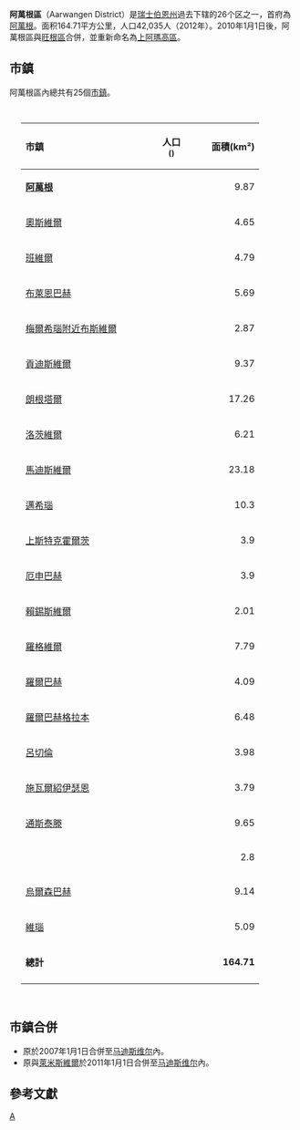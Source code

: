 {{Infobox Settlement
 | official_name                  = 阿萬根區<br>Aarwangen District
 | native_name                    = Amtsbezirk Aarwangen
 | settlement_type                = 瑞士行政區
 | image_map                      = Karte Bezirk Aarwangen 2007.png
 | subdivision_type               = [[世界政區索引|國家]]
 | subdivision_name               = {{CHE}}
 | subdivision_type2              = [[瑞士行政區劃|州]]
 | subdivision_name2              = {{Flag|Bern}}
 | subdivision_type3              = 首府
 | subdivision_name3              = [[阿萬根|阿萬根]]
 | area_total_km2                 = 164.71
 | area_footnotes                 = 
 | population_as_of 	          = {{Swiss populations date|CH-BE}}
 | population_total 	          = {{Swiss populations NC|CH-BE|B0202}}
 | population_footnotes           = 
 | population_density_km2         = auto
 | timezone         	          = [[Central_European_Time|CET]]
 | utc_offset 	                  = +1
 | timezone_DST 	          = [[Central_European_Summer_Time|CEST]]
 | utc_offset_DST         	  = +2
 | blank_name_sec1                = 市鎮
 | blank_info_sec1                = 24個
}}
{{coord|47|21|N|8|41|E|type:adm2nd_region:CH-ZH|display=title}}

'''阿萬根區'''（Aarwangen District）是[[瑞士|瑞士]][[伯恩州|伯恩州]]過去下辖的26个区之一，首府為[[阿萬根|阿萬根]]。面积164.71平方公里，人口42,035人（2012年）。2010年1月1日後，阿萬根區與[[旺根區|旺根區]]合併，並重新命名為[[上阿瑪高區|上阿瑪高區]]。

==市鎮==
阿萬根區內總共有25個[[瑞士的市鎮|市鎮]]。

<div style="padding:1em 20px 1em 20px; color:#000000;text-align:left;">
{|cellpadding="3" cellspacing="0" border="1" style="border: gray solid 1px; border-collapse: collapse;"
!colspan="1" align=left bgcolor="#EFEFEF" width="190" | '''市鎮'''
!colspan="1" align=center bgcolor="#EFEFEF" width="100" | '''人口'''<br><small>({{Swiss populations date|CH-BE}}){{Swiss populations ref|CH-BE}}</small>
!colspan="1" align=right bgcolor="#EFEFEF" width="80" | '''面積(km²)''' 
|-
| '''[[阿萬根|阿萬根]]''' || align="center" | {{Swiss populations|CH-BE|0321}} 
| align="right" | 9.87
|-
| [[奧斯維爾|奧斯維爾]] || align="center" | {{Swiss populations|CH-BE|0322}} 
| align="right" | 4.65
|-
| [[班維爾_(伯恩州)|班維爾]] || align="center" | {{Swiss populations|CH-BE|0323}} 
| align="right" | 4.79
|-
| [[布萊恩巴赫|布萊恩巴赫]] || align="center" | {{Swiss populations|CH-BE|0324}} 
| align="right" | 5.69
|-
| [[梅爾希瑙附近布斯維爾|梅爾希瑙附近布斯維爾]] || align="center" | {{Swiss populations|CH-BE|0325}} 
| align="right" | 2.87
|-
| [[貢迪斯維爾|貢迪斯維爾]] || align="center" | {{Swiss populations|CH-BE|0326}} 
| align="right" | 9.37
|-
| [[朗根塔爾|朗根塔爾]] || align="center" | {{Swiss populations|CH-BE|0329}} 
| align="right" | 17.26
|-
| [[洛茨維爾|洛茨維爾]] || align="center" | {{Swiss populations|CH-BE|0331}} 
| align="right" | 6.21
|-
| [[馬迪斯維爾_(瑞士)|馬迪斯維爾]] || align="center" | {{Swiss populations|CH-BE|0332}} 
| align="right" | 23.18
|-
| [[邁希瑙|邁希瑙]] || align="center" | {{Swiss populations|CH-BE|0333}} 
| align="right" | 10.3
|-
| [[上斯特克霍爾茨|上斯特克霍爾茨]] || align="center" | {{Swiss populations|CH-BE|0334}} 
| align="right" | 3.9
|-
| [[厄申巴赫|厄申巴赫]] || align="center" | {{Swiss populations|CH-BE|0335}} 
| align="right" | 3.9
|-
| [[賴錫斯維爾|賴錫斯維爾]] || align="center" | {{Swiss populations|CH-BE|0336}} 
| align="right" | 2.01
|-
| [[羅格維爾|羅格維爾]] || align="center" | {{Swiss populations|CH-BE|0337}} 
| align="right" | 7.79
|-
| [[羅爾巴赫_(伯恩州)|羅爾巴赫]] || align="center" | {{Swiss populations|CH-BE|0338}} 
| align="right" | 4.09
|-
| [[羅爾巴赫格拉本|羅爾巴赫格拉本]] || align="center" | {{Swiss populations|CH-BE|0339}} 
| align="right" | 6.48
|-
| [[呂切倫|呂切倫]] || align="center" | {{Swiss populations|CH-BE|0340}} 
| align="right" | 3.98
|-
| [[施瓦爾紹伊瑟恩|施瓦爾紹伊瑟恩]] || align="center" | {{Swiss populations|CH-BE|0341}} 
| align="right" | 3.79
|-
| [[通斯泰滕|通斯泰滕]] || align="center" | {{Swiss populations|CH-BE|0342}} 
| align="right" | 9.65
|-
| {{link-en|Untersteckholz|Untersteckholz}} || align="center" | {{Swiss populations|CH-BE|0343}} 
| align="right" | 2.8
|-
| [[烏爾森巴赫|烏爾森巴赫]] || align="center" | {{Swiss populations|CH-BE|0344}} 
| align="right" | 9.14
|-
| [[維瑙|維瑙]] || align="center" | {{Swiss populations|CH-BE|0345}} 
| align="right" | 5.09
|- style="background-color:#EFEFEF;"
| '''總計''' || align="center" | '''{{Swiss populations | CH-BE | B0202 }}''' 
| align="right" | '''164.71'''
|-
|}
</div>

==市鎮合併==
*原{{link-en|Gutenburg|Gutenburg, Switzerland}}於2007年1月1日合併至[[马迪斯维尔_(瑞士)|马迪斯维尔]]內。
*原{{link-en|Kleindietwil|Kleindietwil}}與[[萊米斯維爾|萊米斯維爾]]於2011年1月1日合併至[[马迪斯维尔_(瑞士)|马迪斯维尔]]內。

==參考文獻==
{{reflist}}

[[Category:伯尔尼|A]]